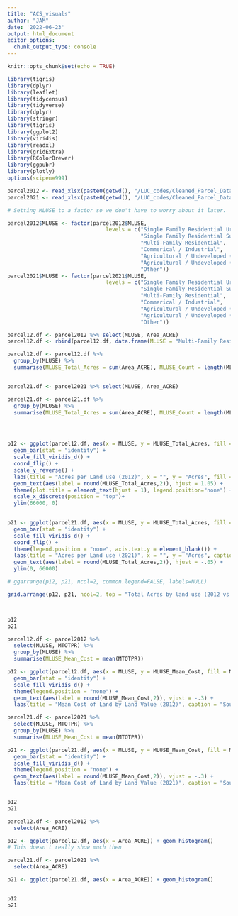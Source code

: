 ```yaml
---
title: "ACS_visuals"
author: "JAM"
date: '2022-06-23'
output: html_document
editor_options: 
  chunk_output_type: console
---
```


```r
knitr::opts_chunk$set(echo = TRUE)

library(tigris)
library(dplyr)
library(leaflet)
library(tidycensus)
library(tidyverse)
library(dplyr)
library(stringr)
library(tigris)
library(ggplot2)
library(viridis)
library(readxl)
library(gridExtra)
library(RColorBrewer)
library(ggpubr)
library(plotly)
options(scipen=999)
```

```r
parcel2012 <- read_xlsx(paste0(getwd(), "/LUC_codes/Cleaned_Parcel_Data/Tax_Par_2012CLEANED.xlsx"))
parcel2021 <- read_xlsx(paste0(getwd(), "/LUC_codes/Cleaned_Parcel_Data/Tax_Par_2021CLEANED.xlsx"))

# Setting MLUSE to a factor so we don't have to worry about it later.

parcel2012$MLUSE <- factor(parcel2012$MLUSE, 
                               levels = c("Single Family Residential Urban",
                                          "Single Family Residential Suburban",
                                          "Multi-Family Residential",
                                          "Commerical / Industrial",
                                          "Agricultural / Undeveloped (20-99 Acres)",
                                          "Agricultural / Undeveloped (100+ Acres)",
                                          "Other"))
parcel2021$MLUSE <- factor(parcel2021$MLUSE, 
                               levels = c("Single Family Residential Urban",
                                          "Single Family Residential Suburban",
                                          "Multi-Family Residential",
                                          "Commerical / Industrial",
                                          "Agricultural / Undeveloped (20-99 Acres)",
                                          "Agricultural / Undeveloped (100+ Acres)",
                                          "Other"))
```

```r

parcel12.df <- parcel2012 %>% select(MLUSE, Area_ACRE)
parcel12.df <- rbind(parcel12.df, data.frame(MLUSE = "Multi-Family Residential", Area_ACRE = 0))

parcel12.df <- parcel12.df %>% 
  group_by(MLUSE) %>% 
  summarise(MLUSE_Total_Acres = sum(Area_ACRE), MLUSE_Count = length(MLUSE))


parcel21.df <- parcel2021 %>% select(MLUSE, Area_ACRE)

parcel21.df <- parcel21.df %>% 
  group_by(MLUSE) %>% 
  summarise(MLUSE_Total_Acres = sum(Area_ACRE), MLUSE_Count = length(MLUSE))




p12 <- ggplot(parcel12.df, aes(x = MLUSE, y = MLUSE_Total_Acres, fill = MLUSE)) + 
  geom_bar(stat = "identity") + 
  scale_fill_viridis_d() + 
  coord_flip() + 
  scale_y_reverse() + 
  labs(title = "Acres per Land use (2012)", x = "", y = "Acres", fill = "Land Use") + 
  geom_text(aes(label = round(MLUSE_Total_Acres,2)), hjust = 1.05) +
  theme(plot.title = element_text(hjust = 1), legend.position="none") + 
  scale_x_discrete(position = "top")+
  ylim(66000, 0)
  

p21 <- ggplot(parcel21.df, aes(x = MLUSE, y = MLUSE_Total_Acres, fill = MLUSE)) + 
  geom_bar(stat = "identity") + 
  scale_fill_viridis_d() + 
  coord_flip() + 
  theme(legend.position = "none", axis.text.y = element_blank()) + 
  labs(title = "Acres per Land use (2021)", x = "", y = "Acres", caption = "Source: Administrative Data from Powhatan County") +
  geom_text(aes(label = round(MLUSE_Total_Acres,2)), hjust = -.05) +
  ylim(0, 66000)

# ggarrange(p12, p21, ncol=2, common.legend=FALSE, labels=NULL)

grid.arrange(p12, p21, ncol=2, top = "Total Acres by land use (2012 vs. 2021)")



p12
p21
```


```r


parcel12.df <- parcel2012 %>% 
  select(MLUSE, MTOTPR) %>%
  group_by(MLUSE) %>%
  summarise(MLUSE_Mean_Cost = mean(MTOTPR))

p12 <- ggplot(parcel12.df, aes(x = MLUSE, y = MLUSE_Mean_Cost, fill = MLUSE)) + 
  geom_bar(stat = "identity") + 
  scale_fill_viridis_d() +
  theme(legend.position = "none") + 
  geom_text(aes(label = round(MLUSE_Mean_Cost,2)), vjust = -.3) +
  labs(title = "Mean Cost of Land by Land Value (2012)", caption = "Source: Administrative Data from Powhatan County", x = "Land Use", y = "Mean Cost")

parcel21.df <- parcel2021 %>%
  select(MLUSE, MTOTPR) %>%
  group_by(MLUSE) %>%
  summarise(MLUSE_Mean_Cost = mean(MTOTPR))

p21 <- ggplot(parcel21.df, aes(x = MLUSE, y = MLUSE_Mean_Cost, fill = MLUSE)) + 
  geom_bar(stat = "identity") + 
  scale_fill_viridis_d() +
  theme(legend.position = "none") + 
  geom_text(aes(label = round(MLUSE_Mean_Cost,2)), vjust = -.3) +
  labs(title = "Mean Cost of Land by Land Value (2021)", caption = "Source: Administrative Data from Powhatan County", x = "Land Use", y = "Mean Cost")


p12
p21
```


```r
parcel12.df <- parcel2012 %>%
  select(Area_ACRE)

p12 <- ggplot(parcel12.df, aes(x = Area_ACRE)) + geom_histogram()
# This doesn't really show much then

parcel21.df <- parcel2021 %>%
  select(Area_ACRE)

p21 <- ggplot(parcel21.df, aes(x = Area_ACRE)) + geom_histogram()


p12
p21
```


```r

```



